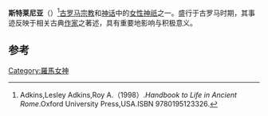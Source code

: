 {{Infobox deity|type=roman

| name = 斯特莱尼亚

|god_of=新年、净化、幸福女神|temples=罗马[[圣道|圣道]]露天庙}}
'''斯特莱尼亚'''（{{lang-en|Strenua}}）<ref>Adkins,Lesley Adkins,Roy A.（1998）.''Handbook to Life in Ancient Rome''.Oxford University Press,USA.ISBN 9780195123326.</ref>[[古罗马|古罗马]][[宗教|宗教]]和[[神话|神话]]中的[[女性|女性]][[神祇|神祇]]之一。盛行于古罗马时期，其事迹反映于相关古典[[作家|作家]]之著述，具有重要地影响与积极意义。

== 参考 ==
{{reflist}}

[[Category:羅馬女神|Category:羅馬女神]]


{{古罗马小作品}}